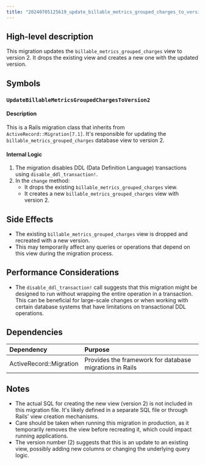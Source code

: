```yaml
---
title: "20240705125619_update_billable_metrics_grouped_charges_to_version_2.rb"
---
```


## High-level description
This migration updates the `billable_metrics_grouped_charges` view to version 2. It drops the existing view and creates a new one with the updated version.

## Symbols

### `UpdateBillableMetricsGroupedChargesToVersion2`
#### Description
This is a Rails migration class that inherits from `ActiveRecord::Migration[7.1]`. It's responsible for updating the `billable_metrics_grouped_charges` database view to version 2.

#### Internal Logic
1. The migration disables DDL (Data Definition Language) transactions using `disable_ddl_transaction!`.
2. In the `change` method:
   - It drops the existing `billable_metrics_grouped_charges` view.
   - It creates a new `billable_metrics_grouped_charges` view with version 2.

## Side Effects
- The existing `billable_metrics_grouped_charges` view is dropped and recreated with a new version.
- This may temporarily affect any queries or operations that depend on this view during the migration process.

## Performance Considerations
- The `disable_ddl_transaction!` call suggests that this migration might be designed to run without wrapping the entire operation in a transaction. This can be beneficial for large-scale changes or when working with certain database systems that have limitations on transactional DDL operations.

## Dependencies
| Dependency | Purpose |
|:-----------|:--------|
| ActiveRecord::Migration | Provides the framework for database migrations in Rails |

## Notes
- The actual SQL for creating the new view (version 2) is not included in this migration file. It's likely defined in a separate SQL file or through Rails' view creation mechanisms.
- Care should be taken when running this migration in production, as it temporarily removes the view before recreating it, which could impact running applications.
- The version number (2) suggests that this is an update to an existing view, possibly adding new columns or changing the underlying query logic.